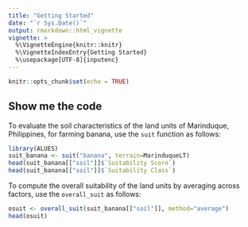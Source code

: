 ```yaml
---
title: "Getting Started"
date: "`r Sys.Date()`"
output: rmarkdown::html_vignette
vignette: >
  %\VignetteEngine{knitr::knitr}
  %\VignetteIndexEntry{Getting Started}
  %\usepackage[UTF-8]{inputenc}
---
```


```r
knitr::opts_chunk$set(echo = TRUE)
```

## Show me the code
To evaluate the soil characteristics of the land units of Marinduque, Philippines, for farming banana, use the `suit` function as follows:
```r
library(ALUES)
suit_banana <- suit("banana", terrain=MarinduqueLT)
head(suit_banana[["soil"]]$`Suitability Score`)
head(suit_banana[["soil"]]$`Suitability Class`)
```
To compute the overall suitability of the land units by averaging across factors, use the `overall_suit` as follows:
```r
osuit <- overall_suit(suit_banana[["soil"]], method="average")
head(osuit)
```